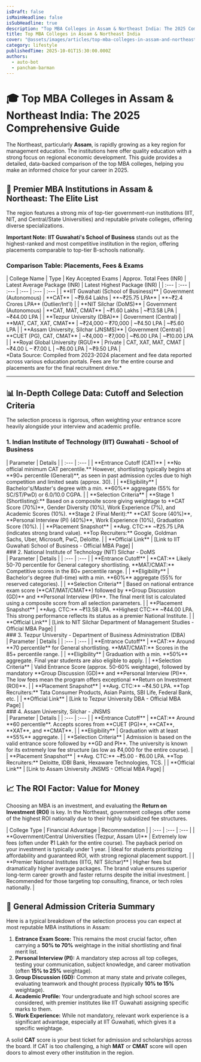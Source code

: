 ```yaml
---
isDraft: false
isMainHeadline: false
isSubHeadline: true
description: "Top MBA Colleges in Assam & Northeast India: The 2025 Comprehensive Guide."
title: Top MBA Colleges in Assam & Northeast India
cover: "@assets/images/articles/top-mba-colleges-in-assam-and-northeast-india/mba.jpg"
category: lifestyle
publishedTime: 2025-10-01T15:30:00.000Z
authors:
  - auto-bot
  - pancham-barman
---
```


# 🎓 Top MBA Colleges in Assam & Northeast India: The 2025 Comprehensive Guide

The Northeast, particularly **Assam**, is rapidly growing as a key region for management education. The institutions here offer quality education with a strong focus on regional economic development. This guide provides a detailed, data-backed comparison of the top MBA colleges, helping you make an informed choice for your career in 2025.


## 🚀 Premier MBA Institutions in Assam & Northeast: The Elite List

The region features a strong mix of top-tier government-run institutions (IIT, NIT, and Central/State Universities) and reputable private colleges, offering diverse specializations.

**Important Note:** **IIT Guwahati's School of Business** stands out as the highest-ranked and most competitive institution in the region, offering placements comparable to top-tier B-schools nationally.

### Comparison Table: Placements, Fees & Exams
<div class="table-responsive">
| College Name | Type | Key Accepted Exams | Approx. Total Fees (INR) | Latest Average Package (INR) | Latest Highest Package (INR) |
| :--- | :--- | :--- | :--- | :--- | :--- |
| **IIT Guwahati (School of Business)** | Government (Autonomous) | **CAT** | ~₹9.64 Lakhs | **~₹25.75 LPA** | **~₹2.4 Crores LPA** (Outlier/Int'l) |
| **NIT Silchar (DoMS)** | Government (Autonomous) | **CAT, MAT, CMAT** | ~₹1.60 Lakhs | ~₹13.58 LPA | ~₹44.00 LPA |
| **Tezpur University (DBA)** | Government (Central) | **MAT, CAT, XAT, CMAT** | ~₹24,000 – ₹70,000 | ~₹4.50 LPA | ~₹5.60 LPA |
| **Assam University, Silchar (JNSMS)** | Government (Central) | **CUET (PG), CAT, CMAT** | ~₹4,000 – ₹7,000 | ~₹6.00 LPA | ~₹10.00 LPA |
| **Royal Global University (RGU)** | Private | CAT, XAT, MAT, CMAT | ~₹4.00 L – ₹7.00 L | ~₹6.00 LPA | ~₹9.50 LPA |
</div>
*Data Source: Compiled from 2023-2024 placement and fee data reported across various education portals. Fees are for the entire course and placements are for the final recruitment drive.*

---

## 📊 In-Depth College Data: Cutoff and Selection Criteria

The selection process is rigorous, often weighting your entrance score heavily alongside your interview and academic profile.

### 1. Indian Institute of Technology (IIT) Guwahati - School of Business

<div class="table-responsive">
| Parameter | Details |
| :--- | :--- |
| **Entrance Cutoff (CAT)** | **No official minimum CAT percentile.** However, shortlisting typically begins at **90+ percentile (General)**, as seen in past admission cycles due to high competition and limited seats (approx. 30). |
| **Eligibility** | Bachelor's/Master's degree with a min. **60%** aggregate (55% for SC/ST/PwD) or 6.0/10.0 CGPA. |
| **Selection Criteria** | **Stage 1 (Shortlisting):** Based on a composite score giving weightage to **CAT Score (70%)**, Gender Diversity (10%), Work Experience (7%), and Academic Scores (10%). **Stage 2 (Final Merit):** **CAT Score (40%)**, **Personal Interview (PI) (40%)**, Work Experience (10%), Graduation Score (10%). |
| **Placement Snapshot** | **Avg. CTC:** ~₹25.75 LPA (indicates strong brand value). **Top Recruiters:** Google, Goldman Sachs, Uber, Microsoft, PwC, Deloitte. |
| **Official Link** | [Link to IIT Guwahati School of Business - Official MBA Page] |
</div>
### 2. National Institute of Technology (NIT) Silchar - DoMS
<div class="table-responsive">
| Parameter | Details |
| :--- | :--- |
| **Entrance Cutoff** | **CAT:** Likely 50-70 percentile for General category shortlisting. **MAT/CMAT:** Competitive scores in the 80+ percentile range. |
| **Eligibility** | Bachelor's degree (full-time) with a min. **60%** aggregate (55% for reserved categories). |
| **Selection Criteria** | Based on national entrance exam score (**CAT/MAT/CMAT**) followed by **Group Discussion (GD)** and **Personal Interview (PI)**. The final merit list is calculated using a composite score from all selection parameters. |
| **Placement Snapshot** | **Avg. CTC:** ~₹13.58 LPA. **Highest CTC:** ~₹44.00 LPA. This strong performance reflects its status as a premier National Institute. |
| **Official Link** | [Link to NIT Silchar Department of Management Studies - Official MBA Page] |
</div>
### 3. Tezpur University - Department of Business Administration (DBA)
<div class="table-responsive">
| Parameter | Details |
| :--- | :--- |
| **Entrance Cutoff** | **CAT:** Around **70 percentile** for General shortlisting. **MAT/CMAT:** Scores in the 85+ percentile range. |
| **Eligibility** | Graduation with a min. **50%** aggregate. Final year students are also eligible to apply. |
| **Selection Criteria** | Valid Entrance Score (approx. 50-60% weightage), followed by mandatory **Group Discussion (GD)** and **Personal Interview (PI)**. The low fees mean the program offers exceptional **Return on Investment (ROI)**. |
| **Placement Snapshot** | **Avg. CTC:** ~₹4.50 LPA. **Top Recruiters:** Tata Consumer Products, Asian Paints, SBI Life, Federal Bank, etc. |
| **Official Link** | [Link to Tezpur University DBA - Official MBA Page] |
</div>
### 4. Assam University, Silchar - JNSMS
<div class="table-responsive">
| Parameter | Details |
| :--- | :--- |
| **Entrance Cutoff** | **CAT:** Around **60 percentile**. Accepts scores from **CUET (PG)**, **CAT**, **XAT**, and **CMAT**. |
| **Eligibility** | Graduation with at least **55%** aggregate. |
| **Selection Criteria** | Admission is based on the valid entrance score followed by **GD and PI**. The university is known for its extremely low fee structure (as low as ₹4,000 for the entire course). |
| **Placement Snapshot** | **Avg. CTC:** ~₹5.00 - ₹6.00 LPA. **Top Recruiters:** Deloitte, IDBI Bank, Hexaware Technologies, TCS. |
| **Official Link** | [Link to Assam University JNSMS - Official MBA Page] |
</div>

## 📈 The ROI Factor: Value for Money

Choosing an MBA is an investment, and evaluating the **Return on Investment (ROI)** is key. In the Northeast, government colleges offer some of the highest ROI nationally due to their highly subsidized fee structures.
<div class="table-responsive">
| College Type | Financial Advantage | Recommendation |
| :--- | :--- | :--- |
| **Government/Central Universities (Tezpur, Assam U)** | Extremely low fees (often under ₹1 Lakh for the entire course). The payback period on your investment is typically under 1 year. | Ideal for students prioritizing affordability and guaranteed ROI, with strong regional placement support. |
| **Premier National Institutes (IITG, NIT Silchar)** | Higher fees but dramatically higher average packages. The brand value ensures superior long-term career growth and faster returns despite the initial investment. | Recommended for those targeting top consulting, finance, or tech roles nationally. |
</div>

## 📌 General Admission Criteria Summary

Here is a typical breakdown of the selection process you can expect at most reputable MBA institutions in Assam:

1.  **Entrance Exam Score:** This remains the most crucial factor, often carrying a **50% to 70%** weightage in the initial shortlisting and final merit list.
2.  **Personal Interview (PI):** A mandatory step across all top colleges, testing your communication, subject knowledge, and career motivation (often **15% to 25%** weightage).
3.  **Group Discussion (GD):** Common at many state and private colleges, evaluating teamwork and thought process (typically **10% to 15%** weightage).
4.  **Academic Profile:** Your undergraduate and high school scores are considered, with premier institutes like IIT Guwahati assigning specific marks to them.
5.  **Work Experience:** While not mandatory, relevant work experience is a significant advantage, especially at IIT Guwahati, which gives it a specific weightage.

A solid **CAT** score is your best ticket for admission and scholarships across the board. If CAT is too challenging, a high **MAT** or **CMAT** score will open doors to almost every other institution in the region.